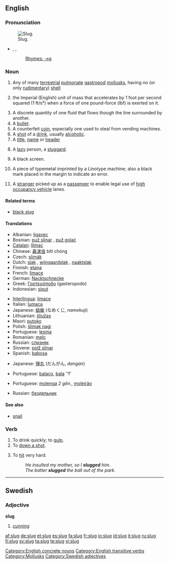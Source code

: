 ==English==

===Pronunciation===
[[Image:Arion lusitanicus eating.jpg|thumb|Slug.]]
* {{enPR|slŭg}}, {{IPA|/slʌɡ/}}, {{SAMPA|/slVg/}}
*: [[Rhymes:English:-ʌɡ|Rhymes: -ʌɡ]]

===Noun===
{{en-noun}}
{{wikipedia|Slug (disambiguation)|slug}}

# Any of many [[terrestrial]] [[pulmonate]] [[gastropod]] [[mollusk]]s, having no (or only [[rudimentary]]) [[shell]]
# {{physics|rarely used}} the Imperial (English) unit of mass that accelerates by 1 foot per second squared (1 ft/s²) when a force of one pound-force (lbf) is exerted on it.
# A discrete quantity of one fluid that flows though the line surrounded by another.
# A [[bullet]].
# A counterfeit [[coin]], especially one used to steal from vending machines.
# A [[shot]] of a [[drink]], usually [[alcoholic]].
# A [[title]], [[name]] or [[header]]
# {{slang}} A [[lazy]] person, a [[sluggard]].
# {{context|television editing}} A black screen.
# {{context|typesetting}} A piece of typemetal imprinted by a Linotype machine; also a black mark placed in the margin to indicate an error.
# {{context|regional}} A [[stranger]] picked up as a [[passenger]] to enable legal use of [[high occupancy vehicle]] lanes.

====Related terms====
* [[black slug]]

====Translations====
{{trans-top|gastropod}}
* Albanian: [[ligavec]]
* Bosnian: [[puž slinar]] {{m}}, [[puž golać]] {{m}}
* [[Catalan]]: [[llimac]] {{m}}
* Chinese: [[鼻涕虫]] bítì chóng
* Czech: [[slimák]]
* Dutch: [[slak]] {{f}}, [[wijngaardslak]] {{f}}, [[naaktslak]] {{f}}
* Finnish: [[etana]]
* French: [[limace]] {{f}}
* German: [[Nacktschnecke]] {{f}}
* Greek: [[Γαστερόποδο]] (gasteropodo) {{n}}
* Indonesian: [[siput]]
{{trans-mid}}
* [[Interlingua]]: [[limace]]
* Italian: [[lumaca]] {{f}}
* Japanese: [[蛞蝓]] (なめくじ, ''namekuji'')
* Lithuanian: [[šliužas]] {{m}}
* Maori: [[putoko]]
* Polish: [[ślimak nagi]] {{m}}
* Portuguese: [[lesma]]  {{f}}
* Romanian: [[melc]] {{m}}
* Russian: [[слизняк]] {{m}}
* Slovene: [[polž slinar]] {{m}}
* Spanish: [[babosa]] {{f}}
{{trans-bottom}}

{{trans-top|bullet}}
* Japanese: [[弾丸]] (だんがん, ''dangan'')
{{trans-mid}}
* Portuguese: [[balaço]], {{m}}  [[bala]] ''f'
{{trans-bottom}}

{{trans-top|lazy person}}
* Portuguese: [[molenga]] ''2 gên.'', [[moleirão]] {{m}}
{{trans-mid}}
* Russian: [[бездельник]] {{m}}
{{trans-bottom}}

====See also====
* {{sense|gastropod}} [[snail]]

===Verb===
{{en-verb|slug|g|ed}}

# To drink quickly; to [[gulp]].
# To [[down a shot]].
# {{transitive}} To [[hit]] very hard.
#: ''He insulted my mother, so I '''slugged''' him.''
#: ''The batter '''slugged''' the ball out of the park.''

[[Category:English concrete nouns]]
[[Category:English transitive verbs]]

----

==Swedish==

===Adjective===
'''slug'''

# [[cunning]]

[[Category:Mollusks]]
[[Category:Swedish adjectives]]

[[af:slug]]
[[de:slug]]
[[et:slug]]
[[es:slug]]
[[fa:slug]]
[[fr:slug]]
[[io:slug]]
[[id:slug]]
[[it:slug]]
[[ru:slug]]
[[fi:slug]]
[[sv:slug]]
[[ta:slug]]
[[te:slug]]
[[vi:slug]]